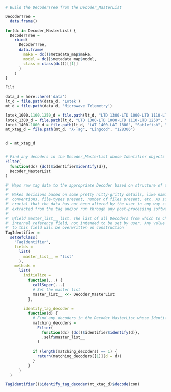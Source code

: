 ```r
# Build the DecoderTree from the Decoder_MasterList

DecoderTree = 
  data.frame()

for(dc in Decoder_MasterList) {
  DecoderTree = 
    rbind(
      DecoderTree,
      data.frame(
        make = dc()$metadata_map$make,
        model = dc()$metadata_map$model,
        class = class(dc())[[1]]
      )
    )
}

Filt
```


```r
data_d = here::here('data')
lt_d = file.path(data_d, 'Lotek')
mt_d = file.path(data_d, 'Microwave Telemetry')

lotek_1000.1100.1250_d = file.path(lt_d, "LTD 1300-LTD 1000-LTD 1110-LTD 1250", "Sablefish", "3315")
lotek_1300_d = file.path(lt_d, "LTD 1300-LTD 1000-LTD 1110-LTD 1250", "Sablefish", "5712")
lotek_1400.1800_d = file.path(lt_d, "LAT 1400-LAT 1800", "Sablefish", "0507")
mt_xtag_d = file.path(mt_d, "X-Tag", "Lingcod", "128306")


d = mt_xtag_d


# Find any decoders in the Decoder_MasterList whose Identifier objects positively match the directory in question
Filter(
  function(dc) {dc()$identifier$identify(d)},
  Decoder_MasterList
)
```

```r
#' Maps raw tag data to the appropriate Decoder based on structure of the raw data
#' 
#' Makes decisions based on some pretty nitty-gritty details, like naming 
#' conventions, file-types present, number of files present, etc. As such, it's 
#' crucial that the data has not been altered by the user in any way since being 
#' extracted from the tag and/or run through any post-processing software.
#'
#' @field master_list__ list. The list of all Decoders from which to choose. 
#' Internal reference field, not intended to be set by user. Any value passed 
#' to this field will be overwritten on construction
TagIdentifier = 
  setRefClass(
    "TagIdentifier",
    fields = 
      list(
        master_list__ = "list"
      ),
    methods = 
      list(
        initialize = 
          function(...) {
            callSuper(...)
            # Set the master list
            master_list__ <<- Decoder_MasterList
          },
        
        identify_tag_decoder = 
          function(d) {
            # Find any decoders in the Decoder_MasterList whose Identifier objects positively match the directory in question
            matching_decoders = 
              Filter(
                function(dc) {dc()$identifier$identify(d)},
                .self$master_list__
              )
            
            if (length(matching_decoders) == 1) {
              return(matching_decoders[[1]](d = d))
            }
          }
      )
  )

TagIdentifier()$identify_tag_decoder(mt_xtag_d)$decode(con)

```






















